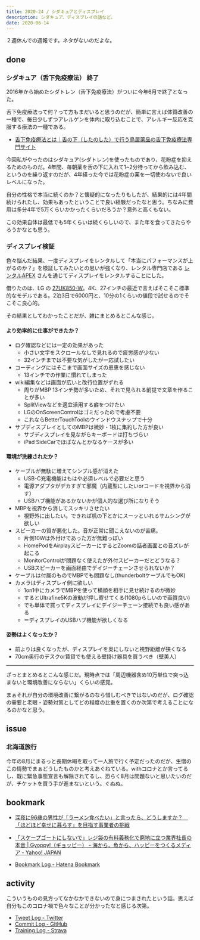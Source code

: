```yaml
---
title: 2020-24 / シダキュアとディスプレイ
description: シダキュア、ディスプレイの話など。
date: 2020-06-14
---
```



２週休んでの週報です。ネタがないのだよな。

## done

### シダキュア（舌下免疫療法） 終了

<X url="https://twitter.com/legnoh/status/1268690936990593025" />

2016年から始めたシダトレン（舌下免疫療法）がついに今年6月で終了となった。

舌下免疫療法って何？って方もまだいると思うのだが、簡単に言えば体質改善の一種で、毎日少しずつアレルゲンを体内に取り込むことで、アレルギー反応を克服する療法の一種である。

- [舌下免疫療法とは｜舌の下（したのした）で行う鳥居薬品の舌下免疫療法専門サイト](https://www.torii-alg.jp/slit/)

今回私がやったのはシダキュア(シダトレン)を使ったものであり、花粉症を抑えるためのものだ。4年間、毎朝薬を舌の下に入れて1~2分待ってから飲み込む、というのを繰り返すのだが、4年経った今では花粉症の薬を一切使わないで良いレベルになった。

自分の性格で本当に続くのか？と懐疑的になったりもしたが、結果的には4年間続けられたし、効果もあったということで良い経験だったなと思う。ちなみに費用は多分4年で5万くらいかかったくらいだろうか？意外と高くもない。

この効果自体は最低でも5年くらいは続くらしいので、また年を食ってきたらやろうかなとも思う。

### ディスプレイ検証

色々悩んだ結果、一度ディスプレイをレンタルして「本当にパフォーマンスが上がるのか？」を検証してみたいとの思いが強くなり、レンタル専門店である [レンタルAPEX](https://www.apex106.com/) さんを通じてディスプレイをレンタルすることにした。

借りたのは、LG の [27UK850-W](https://www.lg.com/jp/monitor/lg-27UK850-W)。4K、27インチの最近で言えばそこそこ標準的なモデルである。2泊3日で6000円と、10分の1くらいの値段で試せるのでそこそこ良心的。

その結果としてわかったことだが、雑にまとめるとこんな感じ。

#### より効率的に仕事ができたか？

- ログ確認などには一定の効果があった
    - 小さい文字をスクロールなしで見れるので疲労感が少ない
    - 32インチまでは不要な気がしたが一応試したい
- コーディングにはそこまで画面サイズの恩恵を感じない
    - 13インチでの作業に慣れてしまった
- wiki編集などは画面が広いと改行位置がずれる
    - 周りがMBP 13インチ勢が多いため、それで見られる前提で文章を作ることが多い
    - SplitViewなどを適宜活用する癖をつけたい
    - LGのOnScreenControlはゴミだったので考慮不要
    - これならBetterTouchToolのウインドウスナップで十分
- サブディスプレイとしてのMBPは微妙・1枚に集約した方が良い
    - サブディスプレイを見ながらキーボードは打ちづらい
    - iPad SideCarでほぼなんとかなるケースが多い

#### 環境が洗練されたか？

- ケーブルが無駄に増えてシンプル感が消えた
    - USB-C充電機能はもはや必須レベルで必要だと思う
    - 電源アダプタがデカすぎて邪魔（内蔵型にしたいorコードを視界から消す）
    - USBハブ機能があるかないかが個人的な選び所になりそう
- MBPを視界から消してスッキリさせたい
    - 視野外に出したい。できれば机の下とかにスーッといれるサムシングが欲しい
- スピーカーの質が悪化した。音が正常に聞こえないのが苦痛。
    - 片側10Wは外付けであった方が無難っぽい
    - HomePodをAirplayスピーカーにするとZoomの話者画面との音ズレが起こる
    - MonitorControlが問題なく使えたが外付スピーカーだとどうなる？
    - USBスピーカーを画面経由でデイジーチェーンさせられないか？
- ケーブルは付属のものでMBPでも問題なし(thunderboltケーブルでもOK)
- カメラはディスプレイ側に欲しい
    - 1on1中にカメラでMBPを使って横顔を相手に見せ続けるのが微妙
    - するとUltrafine5Kの波動が押し寄せてくる(1080pらしいので画質良い)
    - でも単体で買ってディスプレイにデイジーチェーン接続でも良い感がある
    - ＝ディスプレイのUSBハブ機能が欲しくなる

#### 姿勢はよくなったか？

- 前よりは良くなったが、ディスプレイを奥にしないと視野距離が狭くなる
- 70cm奥行のデスクor賃貸でも使える壁掛け器具を買うべき（壁美人）

----

ざっとまとめるとこんな感じだ。現時点では「周辺機器含め10万単位で突っ込まないと環境改善にならない」くらいの感覚。

まぁそれが自分の環境改善に繋がるのなら惜しむべきではないのだが、ログ確認の需要と老眼・姿勢対策としてどの程度の比重を置くのか次第で考えることになるのかなと思う。

## issue

### 北海道旅行

今年の8月にまるっと長期休暇を取って一人旅で行く予定だったのだが、生憎のこの情勢でまぁどうしたものかと考えあぐねている。withコロナとか言ってるし、既に緊急事態宣言も解除されてるし、恐らく8月は問題ないと思いたいのだが、チケットを買う手が進まないという。ぐぬぬ。

## bookmark

- [深夜に96歳の男性が「ラーメン食べたい」と言ったら、どうしますか？　「ほどほど幸せに暮らす」を目指す事業者の挑戦](https://www.buzzfeed.com/jp/naokoiwanaga/grundtvig-ramen)
- [「スケープゴートにしないで」レジ袋の有料義務化で窮地に立つ業界社長の本音 | Gyoppy!（ギョッピー） - 海から、魚から、ハッピーをつくるメディア - Yahoo! JAPAN](https://gyoppy.yahoo.co.jp/featured/102.html)

- [Bookmark Log - Hatena Bookmark](https://b.hatena.ne.jp/Ryo_K/bookmark)

## activity

こういうものの見方ってなかなかできないので身につまされたという話。思えば自分もこのコロナ禍で色々なことが分かったなと感じる次第。

<X url="https://twitter.com/legnoh/status/1271304491694878720" />

- [Tweet Log - Twitter](https://twitter.com/search?q=(from%3Alegnoh)%20until%3A2020-06-14%20since%3A2020-06-08%20-filter%3Areplies&src=typed_query)
- [Commit Log - GitHub](https://github.com/legnoh?tab=overview&from=2020-06-08&to=2020-06-14)
- [Training Log - Strava](https://www.strava.com/athletes/47349424/training/log)
